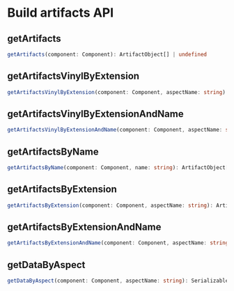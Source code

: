 # Build artifacts API

## getArtifacts

```ts
getArtifacts(component: Component): ArtifactObject[] | undefined
```

## getArtifactsVinylByExtension

```ts
getArtifactsVinylByExtension(component: Component, aspectName: string): Promise<ArtifactVinyl[]>
```

## getArtifactsVinylByExtensionAndName

```ts
getArtifactsVinylByExtensionAndName(component: Component, aspectName: string, name: string): Promise<ArtifactVinyl[]>
```

## getArtifactsByName

```ts
getArtifactsByName(component: Component, name: string): ArtifactObject[] | undefined
```

## getArtifactsByExtension

```ts
getArtifactsByExtension(component: Component, aspectName: string): ArtifactObject[] | undefined
```

## getArtifactsByExtensionAndName

```ts
getArtifactsByExtensionAndName(component: Component, aspectName: string, name: string): ArtifactObject[] | undefined
```

## getDataByAspect

```ts
getDataByAspect(component: Component, aspectName: string): Serializable | undefined
```
